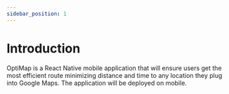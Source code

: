 ```yaml
---
sidebar_position: 1
---
```

# Introduction

OptiMap is a React Native mobile application that will ensure users get the most efficient route 
minimizing distance and time to any location they plug into Google Maps. The application will be 
deployed on mobile.
